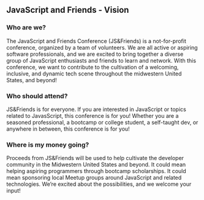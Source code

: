 
<Card>

## JavaScript and Friends - Vision

### Who are we?

The JavaScript and Friends Conference (JS&Friends) is a not-for-profit conference, organized by a team of volunteers.
We are all active or aspiring software professionals, and we are excited to bring together a diverse group of JavaScript enthusiasts
and friends to learn and network. With this conference, we want to contribute to the cultivation of a welcoming, inclusive, and
dynamic tech scene throughout the midwestern United States, and beyond!

### Who should attend?

JS&Friends is for everyone. If you are interested in JavaScript or topics related to JavasScript, this conference is for you!
Whether you are a seasoned professional, a bootcamp or college student, a self-taught dev, or anywhere in between,
this conference is for you!

### Where is my money going?

Proceeds from JS&Friends will be used to help cultivate the developer community in the Midwestern United States and beyond.
It could mean helping aspiring programmers through bootcamp scholarships.
It could mean sponsoring local Meetup groups around JavaScript and related technologies.
We’re excited about the possibilities, and we welcome your input!

</Card>
